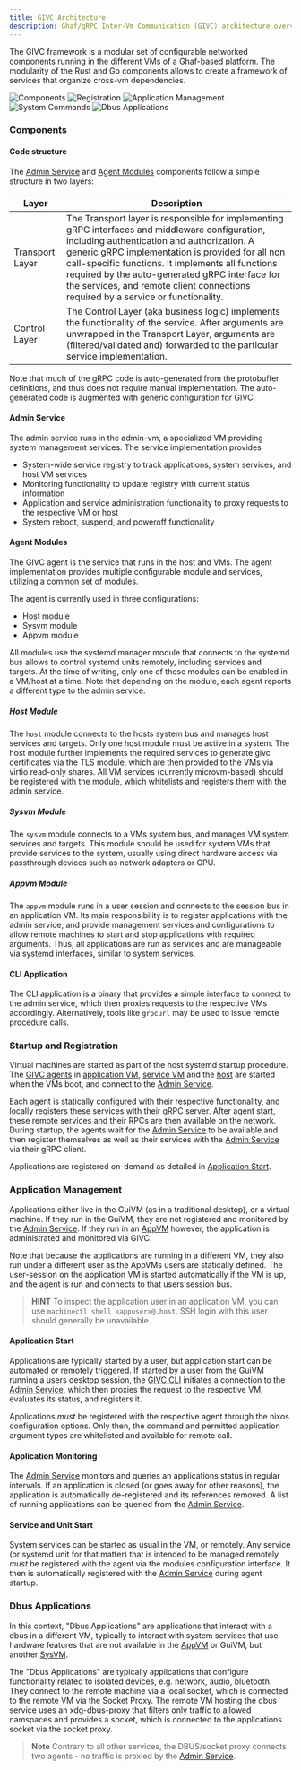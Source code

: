 ```yaml
---
title: GIVC Architecture
description: Ghaf/gRPC Inter-Vm Communication (GIVC) architecture overview
---
```


The GIVC framework is a modular set of configurable networked components running in the different VMs of a Ghaf-based platform.
The modularity of the Rust and Go components allows to create a framework of services that organize cross-vm dependencies.

<Tabs syncKey="architecture" defaultValue="Components">
<TabItem label="Components">
    <Image src={givcNorm} alt="Components" class="center-img"/>
</TabItem>
<TabItem label="Registration">
    <Image src={givcReg} alt="Registration" class="center-img"/>
</TabItem>
<TabItem label="Applications">
    <Image src={givcApp} alt="Application Management" class="center-img"/>
</TabItem>
<TabItem label="System">
    <Image src={givcSys} alt="System Commands" class="center-img"/>
</TabItem>
<TabItem label="Dbus-Applications">
    <Image src={givcDbus} alt="Dbus Applications" class="center-img"/>
</TabItem>
</Tabs>


### Components

#### Code structure
The [Admin Service](#admin-service) and [Agent Modules](#agent-modules) components follow a simple structure in two layers:

|   Layer         | Description                                   |
| --------------- | --------------------------------------------- |
| Transport Layer | The Transport layer is responsible for implementing gRPC interfaces and middleware configuration, including authentication and authorization. A generic gRPC implementation is provided for all non call-specific functions. It implements all functions required by the auto-generated gRPC interface for the services, and remote client connections required by a service or functionality. |
| Control Layer   | The Control Layer (aka business logic) implements the functionality of the service. After arguments are unwrapped in the Transport Layer, arguments are (filtered/validated and) forwarded to the particular service implementation. |

Note that much of the gRPC code is auto-generated from the protobuffer definitions, and thus does not require manual implementation. The auto-generated code is augmented with generic configuration for GIVC.

#### Admin Service

The admin service runs in the admin-vm, a specialized VM providing system management services.
The service implementation provides

* System-wide service registry to track applications, system services, and host VM services
* Monitoring functionality to update registry with current status information
* Application and service administration functionality to proxy requests to the respective VM or host
* System reboot, suspend, and poweroff functionality

#### Agent Modules

The GIVC agent is the service that runs in the host and VMs. The agent implementation provides multiple configurable module and services, utilizing a common set of modules.

The agent is currently used in three configurations:

* Host module
* Sysvm module
* Appvm module

All modules use the systemd manager module that connects to the systemd bus allows to control systemd units remotely, including services and targets. At the time of writing, only one of these modules can be enabled in a VM/host at a time. Note that depending on the module, each agent reports a different type to the admin service.

##### Host Module

The `host` module connects to the hosts system bus and manages host services and targets. Only one host module must be active in a system. The host module further implements the required services to generate givc certificates via the TLS module, which are then provided to the VMs via virtio read-only shares. All VM services (currently microvm-based) should be registered with the module, which whitelists and registers them with the admin service.

##### Sysvm Module

The `sysvm` module connects to a VMs system bus, and manages VM system services and targets. This module should be used for system VMs that provide services to the system, usually using direct hardware access via passthrough devices such as network adapters or GPU.

##### Appvm Module

The `appvm` module runs in a user session and connects to the session bus in an application VM. Its main responsibility is to register applications with the admin service, and provide management services and configurations to allow remote machines to start and stop applications with required arguments. Thus, all applications are run as services and are manageable via systemd interfaces, similar to system services.

#### CLI Application

The CLI application is a binary that provides a simple interface to connect to the admin service, which then proxies requests to the respective VMs accordingly. Alternatively, tools like `grpcurl` may be used to issue remote procedure calls.

### Startup and Registration
Virtual machines are started as part of the host systemd startup procedure. The [GIVC agents](#agent-modules) in [application VM](#appvm-module), [service VM](#sysvm-module) and the [host](#host-module) are started when the VMs boot, and connect to the [Admin Service](#admin-service).

Each agent is statically configured with their respective functionality, and locally registers these services with their gRPC server. After agent start, these remote services and their RPCs are then available on the network.
During startup, the agents wait for the [Admin Service](#admin-service) to be available and then register themselves as well as their services with the [Admin Service](#admin-service) via their gRPC client.

Applications are registered on-demand as detailed in [Application Start](#application-start).

### Application Management
Applications either live in the GuiVM (as in a traditional desktop), or a virtual machine. If they run in the GuiVM, they are not registered and monitored by the [Admin Service](#admin-service). If they run in an [AppVM](#appvm-module) however, the application is administrated and monitored via GIVC.

Note that because the applications are running in a different VM, they also run under a different user as the AppVMs users are statically defined. The user-session on the application VM is started automatically if the VM is up, and the agent is run and connects to that users session bus.

> **HINT**
> To inspect the application user in an application VM, you can use `machinectl shell <appuser>@.host`. SSH login with this user should generally be unavailable.

#### Application Start
Applications are typically started by a user, but application start can be automated or remotely triggered. If started by a user from the GuiVM running a users desktop session, the [GIVC CLI](#cli-application) initiates a connection to the [Admin Service](#admin-service), which then proxies the request to the respective VM, evaluates its status, and registers it.

Applications _must_ be registered with the respective agent through the nixos configuration options. Only then, the command and permitted application argument types are whitelisted and available for remote call.

#### Application Monitoring
The [Admin Service](#admin-service) monitors and queries an applications status in regular intervals. If an application is closed (or goes away for other reasons), the application is automatically de-registered and its references removed. A list of running applications can be queried from the [Admin Service](#admin-service).

#### Service and Unit Start
System services can be started as usual in the VM, or remotely. Any service (or systemd unit for that matter) that is intended to be managed remotely _must_ be registered with the agent via the modules configuration interface. It then is automatically registered with the [Admin Service](#admin-service) during agent startup.

### Dbus Applications
In this context, "Dbus Applications" are applications that interact with a dbus in a different VM, typically to interact with system services that use hardware features that are not available in the [AppVM](#appvm-module) or GuiVM, but another [SysVM](#sysvm-module).

The "Dbus Applications" are typically applications that configure functionality related to isolated devices, e.g. network, audio, bluetooth. They connect to the remote machine via a local socket, which is connected to the remote VM via the Socket Proxy. The remote VM hosting the dbus service uses an xdg-dbus-proxy that filters only traffic to allowed namspaces and provides a socket, which is connected to the applications socket via the socket proxy.

> **Note** Contrary to all other services, the DBUS/socket proxy connects two agents - no traffic is proxied by the [Admin Service](#admin-service).
